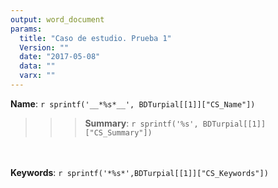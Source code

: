 ```yaml
---
output: word_document
params:
  title: "Caso de estudio. Prueba 1"
  Version: ""
  date: "2017-05-08"
  data: ""
  varx: ""
---
```


**Name**: 
`r sprintf('__*%s*__', BDTurpial[[1]]["CS_Name"])`


>>>**Summary**: 
`r sprintf('%s', BDTurpial[[1]]["CS_Summary"])`


<br><br>
**Keywords**: 
`r sprintf('*%s*',BDTurpial[[1]]["CS_Keywords"])`


